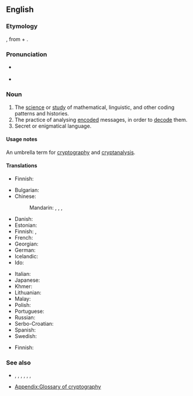 ==English==

===Etymology===
{{confix|en|crypto|logy}}, from {{etyl|grc|en}} {{m|grc|κρυπτός||hidden}} + {{m|grc|λόγος||word}}.

===Pronunciation===
* {{a|UK}} {{IPA|en|/kɹɪpˈtɒl.ə.dʒi/}}
* {{a|US}} {{IPA|en|/kɹɪpˈtɑ.lə.dʒi/}}

===Noun===
{{en-noun|-|cryptologies}}

# The [[science]] or [[study]] of mathematical, linguistic, and other coding patterns and histories.
# The practice of analysing [[encode|encoded]] messages, in order to [[decode]] them.
# Secret or enigmatical language.
#: {{rfquotek|en|Johnson}}

====Usage notes====
An umbrella term for [[cryptography]] and [[cryptanalysis]].

====Translations====
{{trans-top|study}}
* Finnish: {{t+|fi|kryptologia}}
{{trans-mid}}
{{trans-bottom}}

{{trans-top|practice}}
* Bulgarian: {{t|bg|криптология|f}}
* Chinese:
*: Mandarin: {{t+|cmn|密碼學|sc=Hani}}, {{t+|cmn|密码学|tr=mìmǎxué|sc=Hani}}, {{t+|cmn|密码术|sc=Hani}}, {{t+|cmn|密码术|tr=mìmǎshù|sc=Hani}}
* Danish: {{t+|da|kryptologi}}
* Estonian: {{t+|et|krüptoloogia}}
* Finnish: {{t+|fi|kryptografia}}, {{t|fi|salakirjoitustaito}}
* French: {{t+|fr|cryptologie|f}}
* Georgian: {{t|ka|კრიპტოლოგია}}
* German: {{t+|de|Kryptologie|f}}
* Icelandic: {{t|is|dulmálsfræði|f}}
* Ido: {{t-needed|io}}
{{trans-mid}}
* Italian: {{t+|it|crittologia|f}}
* Japanese: {{t|ja|暗号学|tr=あんごうがく, angōgaku|sc=Jpan}}
* Khmer: {{t|km|រហស្សវិទ្យា|tr=rea’hahsa’ vityie|sc=Khmr}}
* Lithuanian: {{t|lt|kriptologija|f}}
* Malay: {{t|ms|kriptologi}}
* Polish: {{t+|pl|kryptologia|f}}
* Portuguese: {{t|pt|criptologia|f}}
* Russian: {{t+|ru|криптоло́гия|f}}
* Serbo-Croatian: {{t+|sh|kriptologija|f}}
* Spanish: {{t|es|criptología|f}}
* Swedish: {{t+|sv|kryptologi|c}}
{{trans-bottom}}

{{trans-top|secret or enigmatical language}}
* Finnish: {{t+|fi|salakieli}}
{{trans-mid}}
{{trans-bottom}}

===See also===
* {{l|en|cryptography}}, {{l|en|cryptanalysis}}, {{l|en|ciphertext}}, {{l|en|plaintext}}, {{l|en|cleartext}}, {{l|en|code}}, {{l|en|key}}
* [[Appendix:Glossary of cryptography]]